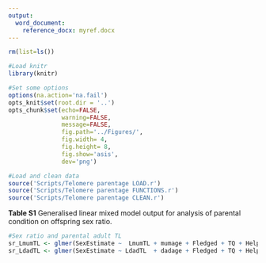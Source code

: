 ```yaml
---
output:
  word_document:
    reference_docx: myref.docx
---
```




```r

rm(list=ls())

#Load knitr
library(knitr)

#Set some options
options(na.action='na.fail')
opts_knit$set(root.dir = '..')
opts_chunk$set(echo=FALSE,
               warning=FALSE,
               message=FALSE,
               fig.path='../Figures/',
               fig.width= 4,
               fig.height= 8,
               fig.show='asis',
               dev='png')

```

```r

#Load and clean data
source('Scripts/Telomere parentage LOAD.r')
source('Scripts/Telomere parentage FUNCTIONS.r')
source('Scripts/Telomere parentage CLEAN.r')


```




**Table S1** Generalised linear mixed model output for analysis of parental condition on offspring sex ratio.

```r

#Sex ratio and parental adult TL
sr_LmumTL <- glmer(SexEstimate ~  LmumTL + mumage + Fledged + TQ + Helper + (1|mother) + (1|LayYear),data = juv,family = 'binomial',na.action=na.exclude)
sr_LdadTL <- glmer(SexEstimate ~ LdadTL  + dadage + Fledged + TQ + Helper + (1|father) + (1|LayYear),data = juv,family = 'binomial',na.action=na.exclude)



```



